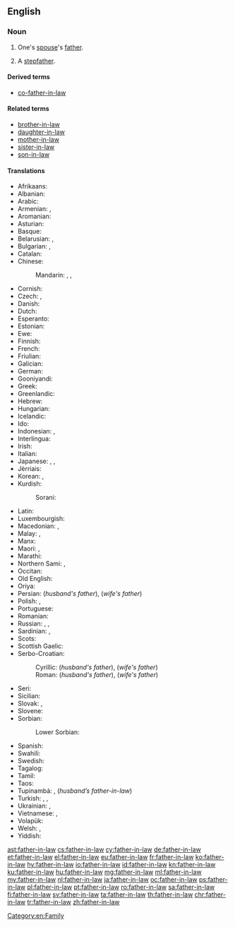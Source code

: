 ==English==

===Noun===
{{wikipedia}}
{{en-noun|head=[[father]]-[[in-law]]|fathers-in-law|father-in-laws}}

# One's [[spouse]]'s [[father]].
# {{context|dated|lang=en}} A [[stepfather]].
#: {{quote-book
|year=1839
|author=Charles Dickens
|title=Nicholas Nickleby
|chapter=IV
|url=
|isbn=1-85326-264-1
|page=41
|passage=`Yes,` replied Snawley. `The fact is, I am not their father, Mr Squeers. I'm only their father-in-law.` }}

====Derived terms====
* {{qualifier|uncommon}} [[co-father-in-law]]

====Related terms====
* [[brother-in-law]]
* [[daughter-in-law]]
* [[mother-in-law]]
* [[sister-in-law]]
* [[son-in-law]]

====Translations====
{{trans-top|One's spouse's father}}
* Afrikaans: {{t|af|skoonpa}}
* Albanian: {{t|sq|vjehërr|m}}
* Arabic: {{t-needed|ar}}
* Armenian: {{qualifier|husband's father}} {{t|hy|սկեսրայր|tr=skesrayr}}, {{qualifier|wife's father}} {{t|hy|աներ|tr=aner}}
* Aromanian: {{t|rup|socru|m}}
* Asturian: {{t+|ast|suegru|m}}
* Basque: {{t+|eu|aitaginarreba}}
* Belarusian: {{t|be|свёкар|m|sc=Cyrl}} {{qualifier|husband's father}}, {{t|be|цесць|m|sc=Cyrl}} {{qualifier|wife's father}}
* Bulgarian: {{t+|bg|све́кър|m|sc=Cyrl}} {{qualifier|husband's father}}, {{t+|bg|тъст|m|sc=Cyrl}} {{qualifier|wife's father}}
* Catalan: {{t+|ca|sogre|m}}
* Chinese:
*: Mandarin: {{t+|cmn|公公|tr=gōnggong|sc=Hani}} {{qualifier|husband's father}}, {{t+|cmn|岳父|tr=yuèfù|sc=Hani}} {{qualifier|wife's father}}, {{t+|cmn|嫜|tr=zhāng|sc=Hani}} {{qualifier|wife's father}}
* Cornish: {{t|kw|hwegron|m}}
* Czech: {{t+|cs|tchán|m}}, {{t|cs|svekr|m}} {{qualifier|husband's father, archaic}}
* Danish: {{t+|da|svigerfar|c}}
* Dutch: {{t+|nl|schoonvader|m}}
* Esperanto: {{t|eo|bopatro}}
* Estonian: {{t+|et|äi}}
* Ewe: {{t|ee|to}}
* Finnish: {{t+|fi|appi}}
* French: {{t+|fr|beau-père|m}}
* Friulian: {{t|fur|missêr|m}}
* Galician: {{t+|gl|sogro|m}}
* German: {{t+|de|Schwiegervater|m}}
* Gooniyandi: {{t|gni|lambadi}}
* Greek: {{t+|el|πεθερός|tr=petherós}}
* Greenlandic: {{t|kl|sakeq}}
* Hebrew: {{t+|he|חָם|m|tr=kham|sc=Hebr}}
* Hungarian: {{t+|hu|após}}
* Icelandic: {{t+|is|tengdapabbi|m}}
* Ido: {{t+|io|bopatro}}
* Indonesian: {{t+|id|ayah mertua}}, {{t|id|bapak mertua}}
* Interlingua: {{t|ia|patre affin}}
* Irish: {{t|ga|athair céile}}
* Italian: {{t+|it|suocero|m}}
* Japanese: {{t+|ja|義父|tr=ぎふ, gifu}}, {{t+|ja|岳父|tr=がくふ, gakufu}} {{qualifier|husband's father}}, {{t+|ja|舅|tr=しゅうと, shūto|sc=Jpan}}
* Jèrriais: {{t|roa-jer|bieau-péthe|m}}
* Korean: {{t+|ko|시아버지|tr=媤아버지, siabeoji, ''husband's father''}}, {{t+|ko|장인|tr=[[丈人]], jang-in, ''wife's father''}}
* Kurdish:
*: Sorani: {{t|ku|خه‌زور|tr=xezur|sc=ku-Arab}}
{{trans-mid}}
* Latin: {{t|la|socer|m}}
* Luxembourgish: {{t|lb|Schwéierpapp|m}}
* Macedonian: {{t|mk|свекор|m|tr=svékor}}, {{t|mk|тест|m|tr=tést}}
* Malay: {{t|ms|bapa mertua}}, {{t|ms|ayah mertua}}
* Manx: {{t|gv|ayr 'sy leigh|m}}
* Maori: {{t|mi|hungarei}}, {{t|mi|hungawai}}
* Marathi: {{t|mr|सासरा|m|tr=sāsarā|sc=Deva}}
* Northern Sami: {{t|se|vuohppa}}, {{t|se|vuohppasássa}} {{qualifier|future}}
* Occitan: {{t+|oc|sògre|m}}
* Old English: {{t|ang|swēor|m}}
* Oriya: {{t|or|ଶ୍ୱଶୁର|tr=śẇaśur|sc=Orya}}
* Persian: {{t+|fa|پدرشوهر|tr=pedar-šouhar}} (''husband's father''), {{t+|fa|پدرزن|tr=pedar-zan}} (''wife's father'')
* Polish: {{t+|pl|teść|m}}, {{qualifier|archaic; husband's father}} {{t|pl|świekr|m}}
* Portuguese: {{t+|pt|sogro|m}}
* Romanian: {{t+|ro|socru|m}}
* Russian: {{t+|ru|свёкор|m|tr=svjókor}}, {{t|ru|свёкр|m}} {{qualifier|husband's father}}, {{t+|ru|тесть|m|tr=testʹ}} {{qualifier|wife's father}}
* Sardinian: {{t|sc|socru|m}}, {{t|sc|sogru|m}}
* Scots: {{t|sco|guid-faither}}
* Scottish Gaelic: {{t|gd|athair-cèile|m}}
* Serbo-Croatian:
*: Cyrillic: {{t|sh|свекар|m|sc=Cyrl}} (''husband's father''), {{t|sh|пунац|m|sc=Cyrl}} (''wife's father'')
*: Roman: {{t+|sh|svekar|m}} (''husband's father''), {{t+|sh|punac|m}} (''wife's father'')
* Seri: {{qualifier|of a male}} {{t|sei|aaquéect ctam}}
* Sicilian: {{t+|scn|soggiru|m}}
* Slovak: {{t|sk|svokor|m}}, {{t|sk|tesť|m}} {{qualifier|wife's father}}
* Slovene: {{t+|sl|tast|m}}
* Sorbian:
*: Lower Sorbian: {{t|dsb|pśichodny nan|m}}
* Spanish: {{t+|es|suegro|m}}
* Swahili: {{t+|sw|babamkwe}}
* Swedish: {{t+|sv|svärfar|c}}
* Tagalog: {{t|tl|biyanang-lalaki}}
* Tamil: {{t+|ta|மாமனார்|tr=maamaNaar|sc=Taml}}
* Taos: {{t|twf|tǫ̏ména}}
* Tupinambá: {{qualifier|''wife’s father-in-law''}} {{t-check|tpn|menduba}}, {{qualifier|t-}} {{t-check|tpn|atu'uba}} (''husband’s father-in-law'')
* Turkish: {{t+|tr|kaynata}}, {{t+|tr|kayınbaba}}, {{t+|tr|kayınpeder}}
* Ukrainian: {{t|uk|све́кор|m|sc=Cyrl}} {{qualifier|husband's father}}, {{t|uk|тесть|m|sc=Cyrl}} {{qualifier|wife's father}}
* Vietnamese: {{t|vi|cha chồng}}, {{t|vi|cha vợ}}
* Volapük: {{t+|vo|lüfat}}
* Welsh: {{t|cy|chwegrwn|m}}, {{t|cy|tad yng nghyfraith|m}}
* Yiddish: {{t|yi|מחותּן|m|tr=mekhutn|sc=Hebr}}
{{trans-bottom}}

[[Category:en:Family]]

[[ast:father-in-law]]
[[cs:father-in-law]]
[[cy:father-in-law]]
[[de:father-in-law]]
[[et:father-in-law]]
[[el:father-in-law]]
[[eu:father-in-law]]
[[fr:father-in-law]]
[[ko:father-in-law]]
[[hy:father-in-law]]
[[io:father-in-law]]
[[id:father-in-law]]
[[kn:father-in-law]]
[[ku:father-in-law]]
[[hu:father-in-law]]
[[mg:father-in-law]]
[[ml:father-in-law]]
[[my:father-in-law]]
[[nl:father-in-law]]
[[ja:father-in-law]]
[[oc:father-in-law]]
[[ps:father-in-law]]
[[pl:father-in-law]]
[[pt:father-in-law]]
[[ro:father-in-law]]
[[sa:father-in-law]]
[[fi:father-in-law]]
[[sv:father-in-law]]
[[ta:father-in-law]]
[[th:father-in-law]]
[[chr:father-in-law]]
[[tr:father-in-law]]
[[zh:father-in-law]]